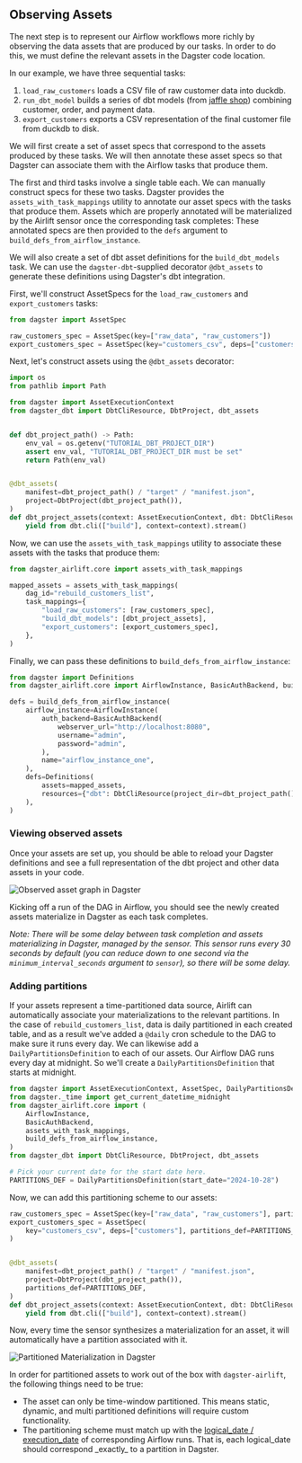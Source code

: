 ## Observing Assets

The next step is to represent our Airflow workflows more richly by observing the data assets that are produced by our tasks. In order to do this, we must define the relevant assets in the Dagster code location.

In our example, we have three sequential tasks:

1. `load_raw_customers` loads a CSV file of raw customer data into duckdb.
2. `run_dbt_model` builds a series of dbt models (from [jaffle shop](https://github.com/dbt-labs/jaffle_shop_duckdb)) combining customer, order, and payment data.
3. `export_customers` exports a CSV representation of the final customer file from duckdb to disk.

We will first create a set of asset specs that correspond to the assets produced by these tasks. We will then annotate these asset specs so that Dagster can associate them with the Airflow tasks that produce them.

The first and third tasks involve a single table each. We can manually construct specs for these two tasks. Dagster provides the `assets_with_task_mappings` utility to annotate our asset specs with the tasks that produce them. Assets which are properly annotated will be materialized by the Airlift sensor once the corresponding task completes: These annotated specs are then provided to the `defs` argument to `build_defs_from_airflow_instance`.

We will also create a set of dbt asset definitions for the `build_dbt_models` task. We can use the `dagster-dbt`-supplied decorator `@dbt_assets` to generate these definitions using Dagster's dbt integration.

First, we'll construct AssetSpecs for the `load_raw_customers` and `export_customers` tasks:

```python file=../../experimental/dagster-airlift/examples/tutorial-example/tutorial_example/dagster_defs/stages/observe.py startafter=start_asset_specs endbefore=end_asset_specs
from dagster import AssetSpec

raw_customers_spec = AssetSpec(key=["raw_data", "raw_customers"])
export_customers_spec = AssetSpec(key="customers_csv", deps=["customers"])
```

Next, let's construct assets using the `@dbt_assets` decorator:

```python file=../../experimental/dagster-airlift/examples/tutorial-example/tutorial_example/dagster_defs/stages/observe.py startafter=start_dbt_assets endbefore=end_dbt_assets
import os
from pathlib import Path

from dagster import AssetExecutionContext
from dagster_dbt import DbtCliResource, DbtProject, dbt_assets


def dbt_project_path() -> Path:
    env_val = os.getenv("TUTORIAL_DBT_PROJECT_DIR")
    assert env_val, "TUTORIAL_DBT_PROJECT_DIR must be set"
    return Path(env_val)


@dbt_assets(
    manifest=dbt_project_path() / "target" / "manifest.json",
    project=DbtProject(dbt_project_path()),
)
def dbt_project_assets(context: AssetExecutionContext, dbt: DbtCliResource):
    yield from dbt.cli(["build"], context=context).stream()
```

Now, we can use the `assets_with_task_mappings` utility to associate these assets with the tasks that produce them:

```python file=../../experimental/dagster-airlift/examples/tutorial-example/tutorial_example/dagster_defs/stages/observe.py startafter=start_task_mappings endbefore=end_task_mappings
from dagster_airlift.core import assets_with_task_mappings

mapped_assets = assets_with_task_mappings(
    dag_id="rebuild_customers_list",
    task_mappings={
        "load_raw_customers": [raw_customers_spec],
        "build_dbt_models": [dbt_project_assets],
        "export_customers": [export_customers_spec],
    },
)
```

Finally, we can pass these definitions to `build_defs_from_airflow_instance`:

```python file=../../experimental/dagster-airlift/examples/tutorial-example/tutorial_example/dagster_defs/stages/observe.py startafter=start_build_defs endbefore=end_build_defs
from dagster import Definitions
from dagster_airlift.core import AirflowInstance, BasicAuthBackend, build_defs_from_airflow_instance

defs = build_defs_from_airflow_instance(
    airflow_instance=AirflowInstance(
        auth_backend=BasicAuthBackend(
            webserver_url="http://localhost:8080",
            username="admin",
            password="admin",
        ),
        name="airflow_instance_one",
    ),
    defs=Definitions(
        assets=mapped_assets,
        resources={"dbt": DbtCliResource(project_dir=dbt_project_path())},
    ),
)
```

### Viewing observed assets

Once your assets are set up, you should be able to reload your Dagster definitions and see a full representation of the dbt project and other data assets in your code.

<p align="center">

![Observed asset graph in Dagster](/images/integrations/airlift/observe.svg)

</p>

Kicking off a run of the DAG in Airflow, you should see the newly created assets materialize in Dagster as each task completes.

_Note: There will be some delay between task completion and assets materializing in Dagster, managed by the sensor. This sensor runs every 30 seconds by default (you can reduce down to one second via the `minimum_interval_seconds` argument to `sensor`), so there will be some delay._

### Adding partitions

If your assets represent a time-partitioned data source, Airlift can automatically associate your materializations to the relevant partitions. In the case of `rebuild_customers_list`, data is daily partitioned in each created table, and as a result we've added a `@daily` cron schedule to the DAG to make sure it runs every day. We can likewise add a `DailyPartitionsDefinition` to each of our assets. Our Airflow DAG runs every day at midnight. So we'll create a `DailyPartitionsDefinition` that starts at midnight.

```python file=../../experimental/dagster-airlift/examples/tutorial-example/tutorial_example/dagster_defs/stages/observe_with_partitions.py startafter=start_create_partitions endbefore=end_create_partitions
from dagster import AssetExecutionContext, AssetSpec, DailyPartitionsDefinition, Definitions
from dagster._time import get_current_datetime_midnight
from dagster_airlift.core import (
    AirflowInstance,
    BasicAuthBackend,
    assets_with_task_mappings,
    build_defs_from_airflow_instance,
)
from dagster_dbt import DbtCliResource, DbtProject, dbt_assets

# Pick your current date for the start date here.
PARTITIONS_DEF = DailyPartitionsDefinition(start_date="2024-10-28")
```

Now, we can add this partitioning scheme to our assets:

```python file=../../experimental/dagster-airlift/examples/tutorial-example/tutorial_example/dagster_defs/stages/observe_with_partitions.py startafter=start_partitioned_assets endbefore=end_partitioned_assets
raw_customers_spec = AssetSpec(key=["raw_data", "raw_customers"], partitions_def=PARTITIONS_DEF)
export_customers_spec = AssetSpec(
    key="customers_csv", deps=["customers"], partitions_def=PARTITIONS_DEF
)


@dbt_assets(
    manifest=dbt_project_path() / "target" / "manifest.json",
    project=DbtProject(dbt_project_path()),
    partitions_def=PARTITIONS_DEF,
)
def dbt_project_assets(context: AssetExecutionContext, dbt: DbtCliResource):
    yield from dbt.cli(["build"], context=context).stream()
```

Now, every time the sensor synthesizes a materialization for an asset, it will automatically have a partition associated with it.

<p align="center">

![Partitioned Materialization in Dagster](/images/integrations/airlift/partitioned_mat.png)

</p>

In order for partitioned assets to work out of the box with `dagster-airlift`, the following things need to be true:

- The asset can only be time-window partitioned. This means static, dynamic, and multi partitioned definitions will require custom functionality.
- The partitioning scheme must match up with the [logical_date / execution_date](https://airflow.apache.org/docs/apache-airflow/stable/faq.html#what-does-execution-date-mean) of corresponding Airflow runs. That is, each logical_date should correspond \_exactly\_ to a partition in Dagster.